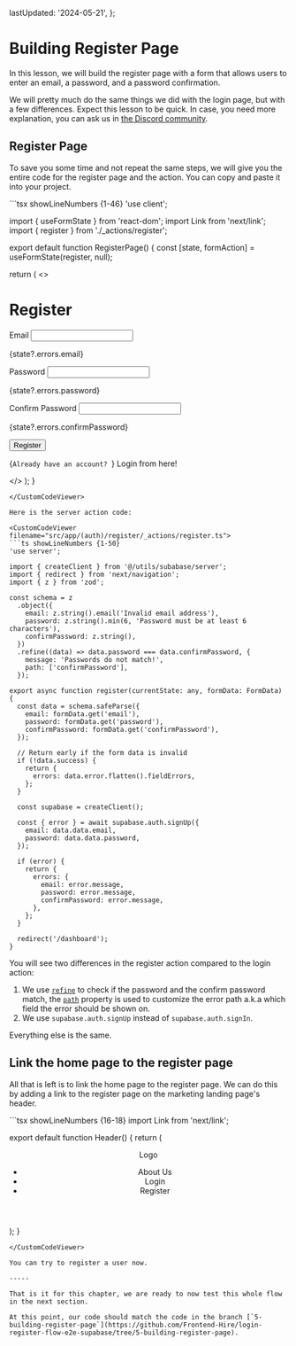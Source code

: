
  lastUpdated: '2024-05-21',
};

# Building Register Page

In this lesson, we will build the register page with a form that allows users to enter an email, a password, and a password confirmation.

We will pretty much do the same things we did with the login page, but with a few differences. Expect this lesson to be quick. In case, you need more explanation, you can ask us in [the Discord community](https://discord.gg/DWAVqksVtx).

## Register Page

To save you some time and not repeat the same steps, we will give you the entire code for the register page and the action. You can copy and paste it into your project.

<CustomCodeViewer filename="src/app/(auth)/register/page.tsx">
```tsx showLineNumbers {1-46}
'use client';

import { useFormState } from 'react-dom';
import Link from 'next/link';
import { register } from './_actions/register';

export default function RegisterPage() {
  const [state, formAction] = useFormState(register, null);

  return (
    <>
      <h1 className="mb-4 text-center text-xl">Register</h1>
      <form action={formAction} className="space-y-6">
        <div className="flex flex-col gap-1">
          <label htmlFor="email">Email</label>
          <input id="email" name="email" type="email" required />
          <p aria-live="polite">{state?.errors.email}</p>
        </div>
        <div className="flex flex-col gap-1">
          <label htmlFor="password">Password</label>
          <input id="password" name="password" type="password" required />
          <p aria-live="polite">{state?.errors.password}</p>
        </div>
        <div className="flex flex-col gap-1">
          <label htmlFor="confirmPassword">Confirm Password</label>
          <input
            id="confirmPassword"
            name="confirmPassword"
            type="password"
            required
          />
          <p aria-live="polite">{state?.errors.confirmPassword}</p>
        </div>
        <button className="w-full bg-black px-3 py-2 text-white">
          Register
        </button>
        <p>
          {`Already have an account? `}
          <Link className="underline hover:opacity-60" href="/login">
            Login from here!
          </Link>
        </p>
      </form>
    </>
  );
}
```
</CustomCodeViewer>

Here is the server action code:

<CustomCodeViewer filename="src/app/(auth)/register/_actions/register.ts">
```ts showLineNumbers {1-50}
'use server';

import { createClient } from '@/utils/subabase/server';
import { redirect } from 'next/navigation';
import { z } from 'zod';

const schema = z
  .object({
    email: z.string().email('Invalid email address'),
    password: z.string().min(6, 'Password must be at least 6 characters'),
    confirmPassword: z.string(),
  })
  .refine((data) => data.password === data.confirmPassword, {
    message: 'Passwords do not match!',
    path: ['confirmPassword'],
  });

export async function register(currentState: any, formData: FormData) {
  const data = schema.safeParse({
    email: formData.get('email'),
    password: formData.get('password'),
    confirmPassword: formData.get('confirmPassword'),
  });

  // Return early if the form data is invalid
  if (!data.success) {
    return {
      errors: data.error.flatten().fieldErrors,
    };
  }

  const supabase = createClient();

  const { error } = await supabase.auth.signUp({
    email: data.data.email,
    password: data.data.password,
  });

  if (error) {
    return {
      errors: {
        email: error.message,
        password: error.message,
        confirmPassword: error.message,
      },
    };
  }

  redirect('/dashboard');
}
```
</CustomCodeViewer>

You will see two differences in the register action compared to the login action:

1. We use [`refine`](https://zod.dev/?id=refine) to check if the password and the confirm password match, the [`path`](https://zod.dev/?id=customize-error-path) property is used to customize the error path a.k.a which field the error should be shown on.
2. We use `supabase.auth.signUp` instead of `supabase.auth.signIn`.

Everything else is the same.

## Link the home page to the register page

All that is left is to link the home page to the register page. We can do this by adding a link to the register page on the marketing landing page's header.

<CustomCodeViewer filename="src/app/(marketing)/_components/header.tsx">
```tsx showLineNumbers {16-18}
import Link from 'next/link';

export default function Header() {
  return (
    <header className="bg-gray-300">
      <div className="container flex justify-between py-4">
        <span>Logo</span>
        <nav>
          <ul className="flex gap-4">
            <li>
              <Link href="/about-us">About Us</Link>
            </li>
            <li>
              <Link href="/login">Login</Link>
            </li>
            <li>
              <Link href="/register">Register</Link>
            </li>
          </ul>
        </nav>
      </div>
    </header>
  );
}
```
</CustomCodeViewer>

You can try to register a user now.

-----

That is it for this chapter, we are ready to now test this whole flow in the next section.

At this point, our code should match the code in the branch [`5-building-register-page`](https://github.com/Frontend-Hire/login-register-flow-e2e-supabase/tree/5-building-register-page).